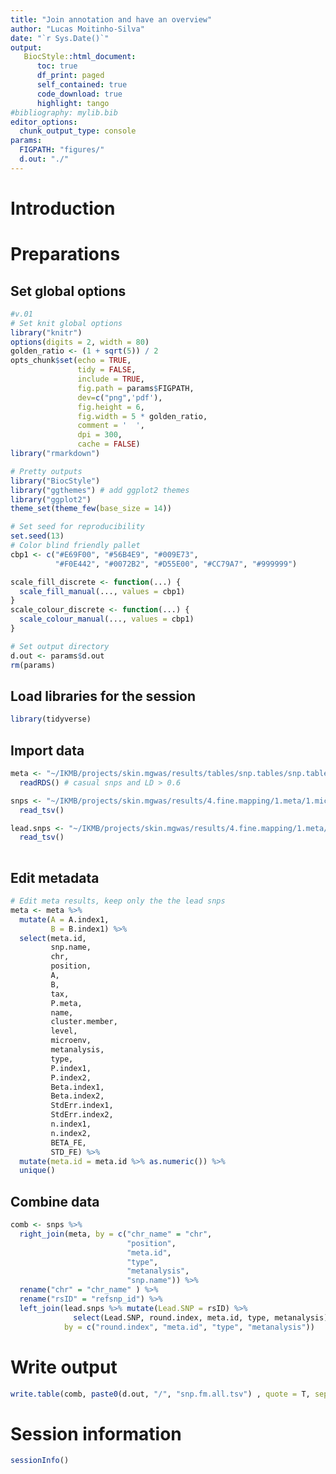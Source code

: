 ```yaml
---
title: "Join annotation and have an overview"
author: "Lucas Moitinho-Silva"
date: "`r Sys.Date()`"
output:
   BiocStyle::html_document:
      toc: true
      df_print: paged
      self_contained: true
      code_download: true
      highlight: tango
#bibliography: mylib.bib
editor_options:
  chunk_output_type: console
params:
  FIGPATH: "figures/"
  d.out: "./"
---
```



# Introduction


# Preparations

## Set global options

```r
#v.01
# Set knit global options
library("knitr")
options(digits = 2, width = 80)
golden_ratio <- (1 + sqrt(5)) / 2
opts_chunk$set(echo = TRUE,
               tidy = FALSE,
               include = TRUE,
               fig.path = params$FIGPATH,
               dev=c("png",'pdf'),
               fig.height = 6,
               fig.width = 5 * golden_ratio,
               comment = '  ',
               dpi = 300,
               cache = FALSE)
library("rmarkdown")

# Pretty outputs
library("BiocStyle")
library("ggthemes") # add ggplot2 themes
library("ggplot2")
theme_set(theme_few(base_size = 14))

# Set seed for reproducibility
set.seed(13)
# Color blind friendly pallet
cbp1 <- c("#E69F00", "#56B4E9", "#009E73",
          "#F0E442", "#0072B2", "#D55E00", "#CC79A7", "#999999")

scale_fill_discrete <- function(...) {
  scale_fill_manual(..., values = cbp1)
}
scale_colour_discrete <- function(...) {
  scale_colour_manual(..., values = cbp1)
}

# Set output directory
d.out <- params$d.out
rm(params)
```


## Load libraries for the session

```r
library(tidyverse)
```

## Import data
```r
meta <- "~/IKMB/projects/skin.mgwas/results/tables/snp.tables/snp.tables/meta.selected.rds" %>% 
  readRDS() # casual snps and LD > 0.6

snps <- "~/IKMB/projects/skin.mgwas/results/4.fine.mapping/1.meta/1.microenv/2.annotate.data/combined/all.snps.from.mapping.tsv" %>% 
  read_tsv()

lead.snps <- "~/IKMB/projects/skin.mgwas/results/4.fine.mapping/1.meta/1.microenv/2.annotate.data/combined/lead.snp.bacteria.all.tsv" %>% 
  read_tsv()
  
```
## Edit metadata

```r
# Edit meta results, keep only the the lead snps
meta <- meta %>% 
  mutate(A = A.index1,
         B = B.index1) %>% 
  select(meta.id, 
         snp.name, 
         chr,
         position, 
         A, 
         B, 
         tax,
         P.meta,
         name,
         cluster.member, 
         level, 
         microenv,
         metanalysis,
         type,
         P.index1,
         P.index2,
         Beta.index1,
         Beta.index2,
         StdErr.index1,
         StdErr.index2, 
         n.index1,
         n.index2, 
         BETA_FE,
         STD_FE) %>% 
  mutate(meta.id = meta.id %>% as.numeric()) %>%
  unique()
```


## Combine data
```r
comb <- snps %>% 
  right_join(meta, by = c("chr_name" = "chr", 
                          "position",
                          "meta.id",
                          "type",
                          "metanalysis",
                          "snp.name")) %>% 
  rename("chr" = "chr_name" ) %>% 
  rename("rsID" = "refsnp_id") %>% 
  left_join(lead.snps %>% mutate(Lead.SNP = rsID) %>% 
              select(Lead.SNP, round.index, meta.id, type, metanalysis),
            by = c("round.index", "meta.id", "type", "metanalysis"))
```

# Write output

```r
write.table(comb, paste0(d.out, "/", "snp.fm.all.tsv") , quote = T, sep = "\t", row.names = F)
```

# Session information

```r
sessionInfo()
```
